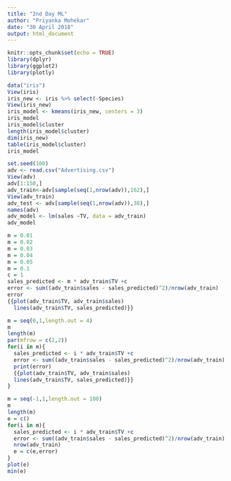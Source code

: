 ---
title: "2nd Day ML"
author: "Priyanka Mohekar"
date: "30 April 2018"
output: html_document
---

```{r setup, include=FALSE}
knitr::opts_chunk$set(echo = TRUE)
library(dplyr)
library(ggplot2)
library(plotly)
```


```{r}
data("iris")
View(iris)
iris_new <- iris %>% select(-Species)
View(iris_new)
iris_model <- kmeans(iris_new, centers = 3)
iris_model
iris_model$cluster
length(iris_model$cluster)
dim(iris_new)
table(iris_model$cluster)
iris_model
```


```{r}
set.seed(100)
adv <- read.csv("Advertising.csv")
View(adv)
adv[1:150,]
adv_train<-adv[sample(seq(1,nrow(adv)),162),]
View(adv_train)
adv_test <- adv[sample(seq(1,nrow(adv)),38),]
names(adv)
adv_model <- lm(sales ~TV, data = adv_train) 
adv_model
```


```{r}
m = 0.01
m = 0.02
m = 0.03
m = 0.04
m = 0.05
m = 0.1
c = 1
sales_predicted <- m * adv_train$TV +c
error <- sum((adv_train$sales - sales_predicted)^2)/nrow(adv_train)
error
{{plot(adv_train$TV, adv_train$sales)
  lines(adv_train$TV, sales_predicted)}}

```


```{r,fig.height=5,fig.width=8}
m = seq(0,1,length.out = 4)
m
length(m)
par(mfrow = c(2,2))
for(i in m){
  sales_predicted <- i * adv_train$TV +c
  error <- sum((adv_train$sales - sales_predicted)^2)/nrow(adv_train)
  print(error)
  {{plot(adv_train$TV, adv_train$sales)
  lines(adv_train$TV, sales_predicted)}}
}
```


```{r}
m = seq(-1,1,length.out = 100)
m
length(m)
e = c()
for(i in m){
  sales_predicted <- i * adv_train$TV +c
  error <- sum((adv_train$sales - sales_predicted)^2)/nrow(adv_train)
  nrow(adv_train)
  e = c(e,error)
}
plot(e)
min(e)
```
